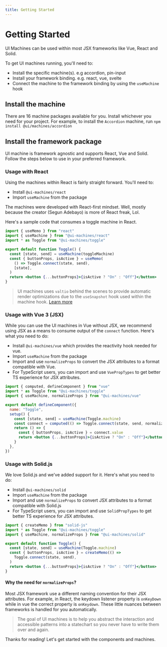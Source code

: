 ```yaml
---
title: Getting Started
---
```


# Getting Started

UI Machines can be used within most JSX frameworks like Vue, React and Solid.

To get UI machines running, you'll need to:

- Install the specific machine(s). e.g accordion, pin-input
- Install your framework binding. e.g. react, vue, svelte
- Connect the machine to the framework binding by using the `useMachine` hook

## Install the machine

There are 16 machine packages available for you. Install whichever you need for
your project. For example, to install the `Accordion` machine, run
`npm install @ui/machines/accordion`

## Install the framework package

UI machine is framework agnostic and supports React, Vue and Solid. Follow the
steps below to use in your preferred framework.

### Usage with React

Using the machines within React is fairly straight forward. You'll need to:

- Install `@ui-machines/react`
- Import `useMachine` from the package

The machines were developed with React-first mindset. Well, mostly because the
creator (Segun Adebayo) is more of React freak, Lol.

Here's a sample code that consumes a toggle machine in React.

```jsx
import { useMemo } from "react"
import { useMachine } from "@ui-machines/react"
import * as Toggle from "@ui-machines/toggle"

export default function Toggle() {
  const [state, send] = useMachine(toggleMachine)
  const { buttonProps, isActive } = useMemo(
    () => Toggle.connect(state, send),
    [state],
  )
  return <button {...buttonProps}>{isActive ? "On" : "Off"}</button>
}
```

> UI machines uses `valtio` behind the scenes to provide automatic render
> optimizations due to the `useSnapshot` hook used within the machine hook.
> [Learn more](https://github.com/pmndrs/valtio#react-via-usesnapshot)

### Usage with Vue 3 (JSX)

While you can use the UI machines in Vue without JSX, we recommend using JSX as
a means to consume output of the `connect` function. Here's what you need to do:

- Install `@ui-machines/vue` which provides the reactivity hook needed for vue.
- Import `useMachine` from the package
- Import and use `normalizeProps` to convert the JSX attributes to a format
  compatible with Vue.
- For TypeScript users, you can import and use `VuePropTypes` to get better TS
  experience for JSX attributes.

```jsx
import { computed, defineComponent } from "vue"
import * as Toggle from "@ui-machines/toggle"
import { useMachine, normalizeProps } from "@ui-machines/vue"

export default defineComponent({
  name: "Toggle",
  setup() {
    const [state, send] = useMachine(Toggle.machine)
    const connect = computed(() => Toggle.connect(state, send, normalizeProps))
    return () => {
      const { buttonProps, isActive } = connect.value
      return <button {...buttonProps}>{isActive ? "On" : "Off"}</button>
    }
  },
})
```

### Usage with Solid.js

We love Solid.js and we've added support for it. Here's what you need to do:

- Install `@ui-machines/solid`
- Import `useMachine` from the package
- Import and use `normalizeProps` to convert JSX attributes to a format
  compatible with Solid.js
- For TypeScript users, you can import and use `SolidPropTypes` to get better TS
  experience for JSX attributes.

```jsx
import { createMemo } from "solid-js"
import * as Toggle from "@ui-machines/toggle"
import { useMachine, normalizeProps } from "@ui-machines/solid"

export default function Toggle() {
  const [state, send] = useMachine(Toggle.machine)
  const { buttonProps, isActive } = createMemo(() =>
    Toggle.connect(state, send),
  )
  return <button {...buttonProps}>{isActive ? "On" : "Off"}</button>
}
```

#### Why the need for `normalizeProps`?

Most JSX framework use a different naming convention for their JSX attributes.
For example, in React, the keydown listener property is `onKeyDown` while in vue
the correct property is `onKeydown`. These little nuances between frameworks is
handled for you automatically.

> The goal of UI machines is to help you abstract the interaction and accessible
> patterns into a statechart so you never have to write them over and again.

Thanks for reading! Let's get started with the components and machines.
